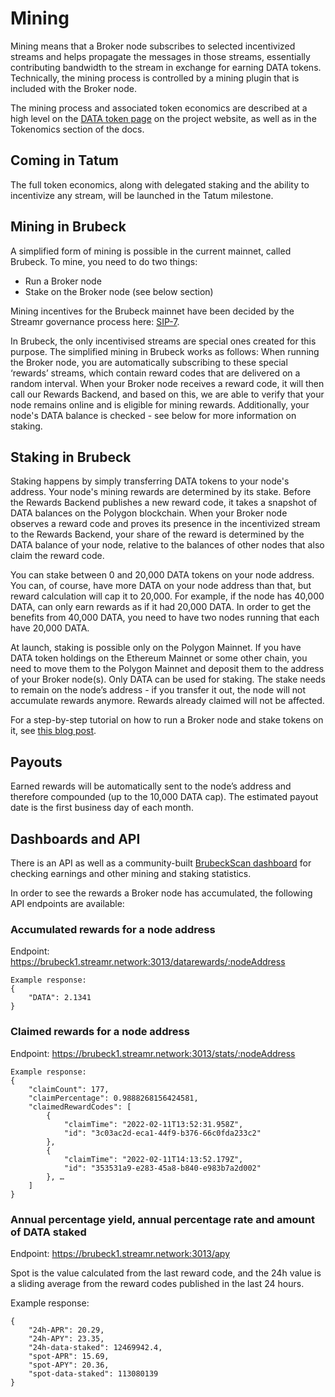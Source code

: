 

# Mining

Mining means that a Broker node subscribes to selected incentivized streams and helps propagate the messages in those streams, essentially contributing bandwidth to the stream in exchange for earning DATA tokens. Technically, the mining process is controlled by a mining plugin that is included with the Broker node.

The mining process and associated token economics are described at a high level on the <a target="_blank" rel="noopener noreferrer" href={routes.site.discover.dataToken()}>DATA token page</a> on the project website, as well as in the <Link to={docsLinks.tokenomics}>Tokenomics</Link> section of the docs.

## Coming in Tatum

The full token economics, along with delegated staking and the ability to incentivize any stream, will be launched in the Tatum milestone.

## Mining in Brubeck

A simplified form of mining is possible in the current mainnet, called Brubeck. To mine, you need to do two things:

-   <Link to={docsLinks.installingABrokerNode}>Run a Broker node</Link>
-   Stake on the Broker node (see below section)

Mining incentives for the Brubeck mainnet have been decided by the Streamr governance process here: [SIP-7](https://snapshot.org/#/streamr.eth/proposal/0x483729ba13a18c5630247d57a28e02241efb47cf52b7055d27488448e1f4e22c).

In Brubeck, the only incentivised streams are special ones created for this purpose. The simplified mining in Brubeck works as follows: When running the Broker node, you are automatically subscribing to these special ‘rewards’ streams, which contain reward codes that are delivered on a random interval. When your Broker node receives a reward code, it will then call our Rewards Backend, and based on this, we are able to verify that your node remains online and is eligible for mining rewards. Additionally, your node's DATA balance is checked - see below for more information on staking.

## Staking in Brubeck

Staking happens by simply transferring DATA tokens to your node's address. Your node's mining rewards are determined by its stake. Before the Rewards Backend publishes a new reward code, it takes a snapshot of DATA balances on the Polygon blockchain. When your Broker node observes a reward code and proves its presence in the incentivized stream to the Rewards Backend, your share of the reward is determined by the DATA balance of your node, relative to the balances of other nodes that also claim the reward code.

You can stake between 0 and 20,000 DATA tokens on your node address. You can, of course, have more DATA on your node address than that, but reward calculation will cap it to 20,000. For example, if the node has 40,000 DATA, can only earn rewards as if it had 20,000 DATA. In order to get the benefits from 40,000 DATA, you need to have two nodes running that each have 20,000 DATA.

At launch, staking is possible only on the Polygon Mainnet. If you have DATA token holdings on the Ethereum Mainnet or some other chain, you need to move them to the Polygon Mainnet and deposit them to the address of your Broker node(s). Only DATA can be used for staking. The stake needs to remain on the node’s address - if you transfer it out, the node will not accumulate rewards anymore. Rewards already claimed will not be affected.

For a step-by-step tutorial on how to run a Broker node and stake tokens on it, see [this blog post](https://blog.streamr.network/streamr-network-staking-how-to-mine-rewards-in-the-brubeck-mainnet/).

## Payouts

Earned rewards will be automatically sent to the node’s address and therefore compounded (up to the 10,000 DATA cap). The estimated payout date is the first business day of each month.

## Dashboards and API

There is an API as well as a community-built [BrubeckScan dashboard](https://brubeckscan.app/) for checking earnings and other mining and staking statistics.

In order to see the rewards a Broker node has accumulated, the following API endpoints are available:

### Accumulated rewards for a node address

Endpoint: https://brubeck1.streamr.network:3013/datarewards/:nodeAddress

```
Example response:
{
    "DATA": 2.1341
}
```

### Claimed rewards for a node address

Endpoint: https://brubeck1.streamr.network:3013/stats/:nodeAddress

```
Example response:
{
    "claimCount": 177,
    "claimPercentage": 0.9888268156424581,
    "claimedRewardCodes": [
        {
            "claimTime": "2022-02-11T13:52:31.958Z",
            "id": "3c03ac2d-eca1-44f9-b376-66c0fda233c2"
        },
        {
            "claimTime": "2022-02-11T14:13:52.179Z",
            "id": "353531a9-e283-45a8-b840-e983b7a2d002"
        }, …
    ]
}
```

### Annual percentage yield, annual percentage rate and amount of DATA staked

Endpoint: https://brubeck1.streamr.network:3013/apy

Spot is the value calculated from the last reward code, and the 24h value is a sliding average from the reward codes published in the last 24 hours.

Example response:

```
{
    "24h-APR": 20.29,
    "24h-APY": 23.35,
    "24h-data-staked": 12469942.4,
    "spot-APR": 15.69,
    "spot-APY": 20.36,
    "spot-data-staked": 113080139
}
```
